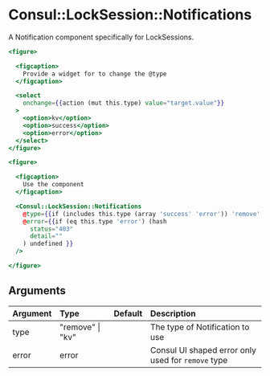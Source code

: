 <!-- START component-docs:@tagName -->
# Consul::LockSession::Notifications
<!-- END component-docs:@tagName -->

<!-- START component-docs:@description-->
A Notification component specifically for LockSessions.
<!-- END component-docs:@description -->


```hbs preview-template
<figure>

  <figcaption>
    Provide a widget for to change the @type
  </figcaption>

  <select
    onchange={{action (mut this.type) value="target.value"}}
  >
    <option>kv</option>
    <option>success</option>
    <option>error</option>
  </select>
</figure>

<figure>

  <figcaption>
    Use the component
  </figcaption>

  <Consul::LockSession::Notifications
    @type={{if (includes this.type (array 'success' 'error')) 'remove' 'kv'}}
    @error={{if (eq this.type 'error') (hash
      status="403"
      detail=""
    ) undefined }}
  />

</figure>
```

## Arguments

<!-- START component-docs:@args -->
| Argument | Type              | Default | Description                                        |
| :-------- | :--------------- | :------ | :------------------------------------------------- |
| type      | "remove" \| "kv" |         | The type of Notification to use                    |
| error     | error            |         | Consul UI shaped error only used for `remove` type |

<!-- END component-docs:@args -->

